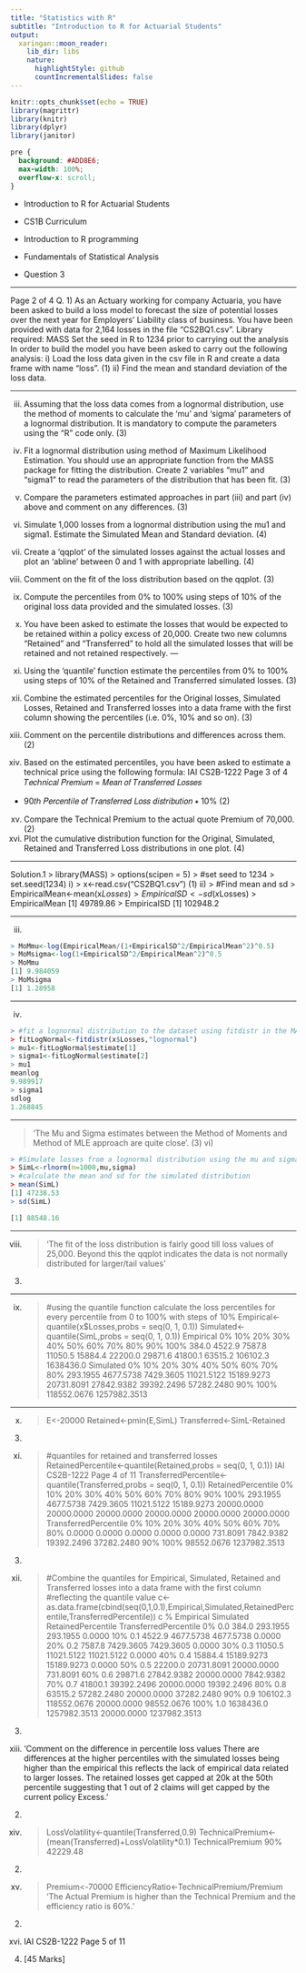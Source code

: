 ```yaml
---
title: "Statistics with R"
subtitle: "Introduction to R for Actuarial Students"
output:
  xaringan::moon_reader:
    lib_dir: libs
    nature:
      highlightStyle: github
      countIncrementalSlides: false
---
```


```r
knitr::opts_chunk$set(echo = TRUE)
library(magrittr)
library(knitr)
library(dplyr)
library(janitor)


```

```css
pre {
  background: #ADD8E6;
  max-width: 100%;
  overflow-x: scroll;
}
```

* Introduction to R for Actuarial Students

* CS1B Curriculum

* Introduction to R programming
* Fundamentals of Statistical Analysis

* Question 3

---

Page 2 of 4
Q. 1) As an Actuary working for company Actuaria, you have been asked to build a loss model 
to forecast the size of potential losses over the next year for Employers’ Liability class of 
business. You have been provided with data for 2,164 losses in the file “CS2BQ1.csv”.
Library required:
MASS
Set the seed in R to 1234 prior to carrying out the analysis
In order to build the model you have been asked to carry out the following analysis:
i) Load the loss data given in the csv file in R and create a data frame with name “loss”. (1)
ii) Find the mean and standard deviation of the loss data. 

---

iii) Assuming that the loss data comes from a lognormal distribution, use the method of 
moments to calculate the ‘mu’ and ‘sigma’ parameters of a lognormal distribution. It 
is mandatory to compute the parameters using the “R” code only. (3)
iv) Fit a lognormal distribution using method of Maximum Likelihood Estimation. You 
should use an appropriate function from the MASS package for fitting the distribution. 
Create 2 variables “mu1” and “sigma1” to read the parameters of the distribution that 
has been fit. (3)
v) Compare the parameters estimated approaches in part (iii) and part (iv) above and 
comment on any differences. (3)
vi) Simulate 1,000 losses from a lognormal distribution using the mu1 and sigma1.
Estimate the Simulated Mean and Standard deviation. (4)
vii) Create a ‘qqplot’ of the simulated losses against the actual losses and plot an ‘abline’ 
between 0 and 1 with appropriate labelling. (4)
viii) Comment on the fit of the loss distribution based on the qqplot. (3)
ix) Compute the percentiles from 0% to 100% using steps of 10% of the original loss data 
provided and the simulated losses. (3)
x) You have been asked to estimate the losses that would be expected to be retained 
within a policy excess of 20,000. Create two new columns “Retained” and 
“Transferred” to hold all the simulated losses that will be retained and not retained 
respectively. 
---

xi) Using the ‘quantile’ function estimate the percentiles from 0% to 100% using steps of 
10% of the Retained and Transferred simulated losses. (3)
xii) Combine the estimated percentiles for the Original losses, Simulated Losses, Retained 
and Transferred losses into a data frame with the first column showing the percentiles 
(i.e. 0%, 10% and so on). (3)
xiii) Comment on the percentile distributions and differences across them. (2)
xiv) Based on the estimated percentiles, you have been asked to estimate a technical price 
using the following formula:
IAI CS2B-1222
 Page 3 of 4
𝑇𝑒𝑐ℎ𝑛𝑖𝑐𝑎𝑙 𝑃𝑟𝑒𝑚𝑖𝑢𝑚
= 𝑀𝑒𝑎𝑛 𝑜𝑓 𝑇𝑟𝑎𝑛𝑠𝑓𝑒𝑟𝑟𝑒𝑑 𝐿𝑜𝑠𝑠𝑒𝑠
+ 90𝑡ℎ 𝑃𝑒𝑟𝑐𝑒𝑛𝑡𝑖𝑙𝑒 𝑜𝑓 𝑇𝑟𝑎𝑛𝑠𝑓𝑒𝑟𝑟𝑒𝑑 𝐿𝑜𝑠𝑠 𝑑𝑖𝑠𝑡𝑟𝑖𝑏𝑢𝑡𝑖𝑜𝑛 ∗ 10% (2)
xv) Compare the Technical Premium to the actual quote Premium of 70,000. (2)
xvi) Plot the cumulative distribution function for the Original, Simulated, Retained and 
Transferred Loss distributions in one plot. (4)

---

Solution.1
> library(MASS)
> options(scipen = 5)
> #set seed to 1234
> set.seed(1234)
i)
> x<-read.csv("CS2BQ1.csv") (1)
ii)
> #Find mean and sd
> EmpiricalMean<-mean(x$Losses)
> EmpiricalSD<-sd(x$Losses)
> EmpiricalMean
[1] 49789.86
> EmpiricalSD
[1] 102948.2

---

iii)

```r
> MoMmu<-log(EmpiricalMean/(1+EmpiricalSD^2/EmpiricalMean^2)^0.5)
> MoMsigma<-log(1+EmpiricalSD^2/EmpiricalMean^2)^0.5
> MoMmu
[1] 9.984059
> MoMsigma
[1] 1.28958
```

---

iv)

```r
> #fit a lognormal distribution to the dataset using fitdistr in the MASS package
> fitLogNormal<-fitdistr(x$Losses,"lognormal")
> mu1<-fitLogNormal$estimate[1]
> sigma1<-fitLogNormal$estimate[2]
> mu1
meanlog 
9.989917 
> sigma1
sdlog 
1.268845 

```

---

> 'The Mu and Sigma estimates between the Method of Moments and Method of MLE approach are 
quite close'.
(3)
vi)


```r
> #Simulate losses from a lognormal distribution using the mu and sigma estimated above
> SimL<-rlnorm(n=1000,mu,sigma)
> #calculate the mean and sd for the simulated distribution
> mean(SimL)
[1] 47238.53
> sd(SimL)

[1] 88548.16
```
---

viii)
> 'The fit of the loss distribution is fairly good till loss values of 25,000. Beyond this the qqplot indicates
the data is not normally distributed for larger/tail values' 
(3)

---

ix)
> #using the quantile function calculate the loss percentiles for every percentile from 0 to 100% with 
steps of 10%
> Empirical<-quantile(x$Losses,probs = seq(0, 1, 0.1))
> Simulated<-quantile(SimL,probs = seq(0, 1, 0.1))
> Empirical
 0% 10% 20% 30% 40% 50% 60% 70% 80% 90% 100% 
 384.0 4522.9 7587.8 11050.5 15884.4 22200.0 29871.6 41800.1 63515.2 106102.3 
1638436.0 
> Simulated
 0% 10% 20% 30% 40% 50% 60% 70% 80% 
 293.1955 4677.5738 7429.3605 11021.5122 15189.9273 20731.8091 27842.9382 
39392.2496 57282.2480 
 90% 100% 
118552.0676 1257982.3513 

---

x)
> E<-20000
> Retained<-pmin(E,SimL)
> Transferred<-SimL-Retained
(3)
xi)
> #quantiles for retained and transferred losses
> RetainedPercentile<-quantile(Retained,probs = seq(0, 1, 0.1))
IAI CS2B-1222
 Page 4 of 11
> TransferredPercentile<-quantile(Transferred,probs = seq(0, 1, 0.1))
> RetainedPercentile
 0% 10% 20% 30% 40% 50% 60% 70% 80% 90% 100% 
 293.1955 4677.5738 7429.3605 11021.5122 15189.9273 20000.0000 20000.0000 20000.0000 
20000.0000 20000.0000 20000.0000 
> TransferredPercentile
 0% 10% 20% 30% 40% 50% 60% 70% 80% 
 0.0000 0.0000 0.0000 0.0000 0.0000 731.8091 7842.9382 19392.2496 
37282.2480 
 90% 100% 
 98552.0676 1237982.3513 
(3)
xii)
> #Combine the quantiles for Empirical, Simulated, Retained and Transferred losses into a data frame 
with the first column 
> #reflecting the quantile value
>c<-as.data.frame(cbind(seq(0,1,0.1),Empirical,Simulated,RetainedPercentile,TransferredPercentile))
> c
 % Empirical Simulated RetainedPercentile TransferredPercentile
0% 0.0 384.0 293.1955 293.1955 0.0000
10% 0.1 4522.9 4677.5738 4677.5738 0.0000
20% 0.2 7587.8 7429.3605 7429.3605 0.0000
30% 0.3 11050.5 11021.5122 11021.5122 0.0000
40% 0.4 15884.4 15189.9273 15189.9273 0.0000
50% 0.5 22200.0 20731.8091 20000.0000 731.8091
60% 0.6 29871.6 27842.9382 20000.0000 7842.9382
70% 0.7 41800.1 39392.2496 20000.0000 19392.2496
80% 0.8 63515.2 57282.2480 20000.0000 37282.2480
90% 0.9 106102.3 118552.0676 20000.0000 98552.0676
100% 1.0 1638436.0 1257982.3513 20000.0000 1237982.3513 
(3)
xiii)
'Comment on the difference in percentile loss values
There are differences at the higher percentiles with the simulated losses being higher than the empirical
this reflects the lack of empirical data related to larger losses. The retained losses get capped at 20k 
at the 50th percentile suggesting that 1 out of 2 claims will get capped by the current policy Excess.' 
(2)
xiv)
> LossVolatility<-quantile(Transferred,0.9)
> TechnicalPremium<-(mean(Transferred)+LossVolatility*0.1)
> TechnicalPremium
 90% 
42229.48
(2)
xv)
> Premium<-70000
> EfficiencyRatio<-TechnicalPremium/Premium
> 'The Actual Premium is higher than the Technical Premium and the efficiency ratio is 60%.' 
(2)
xvi)
IAI CS2B-1222
 Page 5 of 11
(4)
[45 Marks]
